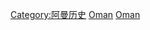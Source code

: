 {{Commons category|Events in Oman}}

[[Category:阿曼历史|Category:阿曼历史]]
[[Category:中東事件|Oman]]
[[Category:亚洲各国事件|Oman]]